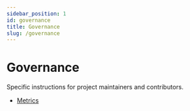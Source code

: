 ```yaml
---
sidebar_position: 1
id: governance
title: Governance
slug: /governance
---
```


# Governance

Specific instructions for project maintainers and contributors.

- [Metrics](/governance/metrics)
